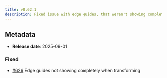```yaml
---
title: v0.62.1
description: Fixed issue with edge guides, that weren't showing completely when transforming
---
```


## Metadata

- **Release date**: 2025-09-01

### Fixed

- [#626](https://github.com/InditexTech/weavejs/issues/626) Edge guides not showing completely when transforming
